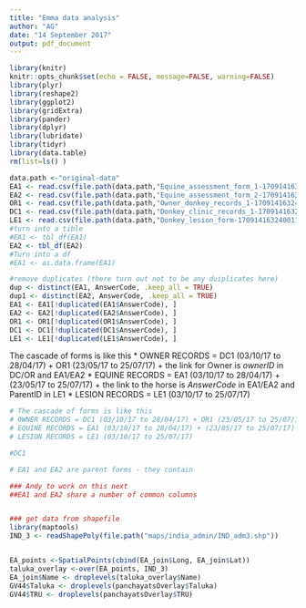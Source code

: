 ```yaml
---
title: "Emma data analysis"
author: "AG"
date: "14 September 2017"
output: pdf_document
---
```


```r
library(knitr)
knitr::opts_chunk$set(echo = FALSE, message=FALSE, warning=FALSE)
library(plyr)
library(reshape2)
library(ggplot2)
library(gridExtra)
library(pander)
library(dplyr)
library(lubridate)
library(tidyr)
library(data.table)
rm(list=ls() ) 
```



```r
data.path <-"original-data"
EA1 <- read.csv(file.path(data.path,"Equine_assessment_form_1-170914163241042.csv"))
EA2 <- read.csv(file.path(data.path,"Equine_assessment_form_2-170914163239558.csv"))
OR1 <- read.csv(file.path(data.path,"Owner_donkey_records_1-170914163240433.csv"))
DC1 <- read.csv(file.path(data.path,"Donkey_clinic_records_1-170914163244183.csv"))
LE1 <- read.csv(file.path(data.path,"Donkey_lesion_form-170914163240011.csv"))
#turn into a tible
#EA1 <- tbl_df(EA1)
EA2 <- tbl_df(EA2)
#Turn into a df
#EA1 <- as.data.frame(EA1)
```


```r
#remove duplicates (there turn out not to be any duiplicates here)
dup <- distinct(EA1, AnswerCode, .keep_all = TRUE)
dup1 <- distinct(EA2, AnswerCode, .keep_all = TRUE)
EA1 <- EA1[!duplicated(EA1$AnswerCode), ]
EA2 <- EA2[!duplicated(EA2$AnswerCode), ]
OR1 <- OR1[!duplicated(OR1$AnswerCode), ]
DC1 <- DC1[!duplicated(DC1$AnswerCode), ]
LE1 <- LE1[!duplicated(LE1$AnswerCode), ]


```


The cascade of forms is like this
* OWNER RECORDS = DC1 (03/10/17 to 28/04/17) + OR1 (23/05/17 to 25/07/17)
+ the link for Owner is $ownerID$ in DC/OR and EA1/EA2
* EQUINE RECORDS = EA1 (03/10/17 to 28/04/17) + (23/05/17 to 25/07/17)
+ the link to the horse is $AnswerCode$ in EA1/EA2 and ParentID in LE1
* LESION RECORDS = LE1 (03/10/17 to 25/07/17)

```r

# The cascade of forms is like this
# OWNER RECORDS = DC1 (03/10/17 to 28/04/17) + OR1 (23/05/17 to 25/07/17)
# EQUINE RECORDS = EA1 (03/10/17 to 28/04/17) + (23/05/17 to 25/07/17)
# LESION RECORDS = LE1 (03/10/17 to 25/07/17)

#DC1

# EA1 and EA2 are parent forms - they contain 

```


```r
### Andy to work on this next
##EA1 and EA2 share a number of common columns



```

```r
### get data from shapefile
library(maptools)
IND_3 <- readShapePoly(file.path("maps/india_admin/IND_adm3.shp"))


EA_points <-SpatialPoints(cbind(EA_join$Long, EA_join$Lat))
taluka_overlay <-over(EA_points, IND_3)
EA_join$Name <- droplevels(taluka_overlay$Name)
GV44$Taluka <- droplevels(panchayatsOverlay$Taluka)
GV44$TRU <- droplevels(panchayatsOverlay$TRU)


```




```r



```



